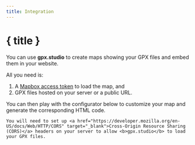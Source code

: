 ```yaml
---
title: Integration
---
```


<script>
</script>

# { title }

You can use **gpx.studio** to create maps showing your GPX files and embed them in your website.

All you need is:
1. A <a href="https://account.mapbox.com/auth/signup" target="_blank">Mapbox access token</a> to load the map, and
1. GPX files hosted on your server or a public URL.

You can then play with the configurator below to customize your map and generate the corresponding HTML code.

<DocsNote type="warning">

    You will need to set up <a href="https://developer.mozilla.org/en-US/docs/Web/HTTP/CORS" target="_blank">Cross-Origin Resource Sharing (CORS)</a> headers on your server to allow <b>gpx.studio</b> to load your GPX files.
    
</DocsNote>

<EmbeddingPlayground />
